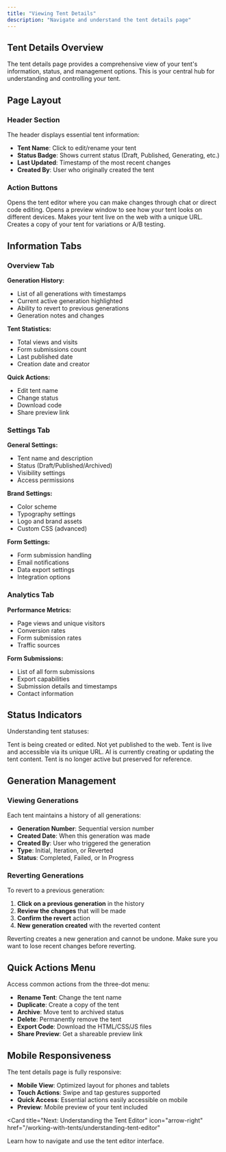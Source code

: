 ```yaml
---
title: "Viewing Tent Details"
description: "Navigate and understand the tent details page"
---
```


## Tent Details Overview

The tent details page provides a comprehensive view of your tent's information, status, and management options. This is your central hub for understanding and controlling your tent.

## Page Layout

### Header Section

The header displays essential tent information:

- **Tent Name**: Click to edit/rename your tent
- **Status Badge**: Shows current status (Draft, Published, Generating, etc.)
- **Last Updated**: Timestamp of the most recent changes
- **Created By**: User who originally created the tent

### Action Buttons

<AccordionGroup>
  <Accordion icon="edit" title="Edit Tent">
    Opens the tent editor where you can make changes through chat or direct code editing.
  </Accordion>
  
  <Accordion icon="eye" title="Preview">
    Opens a preview window to see how your tent looks on different devices.
  </Accordion>
  
  <Accordion icon="rocket" title="Publish">
    Makes your tent live on the web with a unique URL.
  </Accordion>
  
  <Accordion icon="copy" title="Clone">
    Creates a copy of your tent for variations or A/B testing.
  </Accordion>
</AccordionGroup>

## Information Tabs

### Overview Tab

**Generation History:**
- List of all generations with timestamps
- Current active generation highlighted
- Ability to revert to previous generations
- Generation notes and changes

**Tent Statistics:**
- Total views and visits
- Form submissions count
- Last published date
- Creation date and creator

**Quick Actions:**
- Edit tent name
- Change status
- Download code
- Share preview link

### Settings Tab

**General Settings:**
- Tent name and description
- Status (Draft/Published/Archived)
- Visibility settings
- Access permissions

**Brand Settings:**
- Color scheme
- Typography settings
- Logo and brand assets
- Custom CSS (advanced)

**Form Settings:**
- Form submission handling
- Email notifications
- Data export settings
- Integration options

### Analytics Tab

**Performance Metrics:**
- Page views and unique visitors
- Conversion rates
- Form submission rates
- Traffic sources

**Form Submissions:**
- List of all form submissions
- Export capabilities
- Submission details and timestamps
- Contact information

## Status Indicators

Understanding tent statuses:

<CardGroup cols={2}>

<Card title="Draft" icon="edit">
  Tent is being created or edited. Not yet published to the web.
</Card>

<Card title="Published" icon="check">
  Tent is live and accessible via its unique URL.
</Card>

<Card title="Generating" icon="spinner">
  AI is currently creating or updating the tent content.
</Card>

<Card title="Archived" icon="archive">
  Tent is no longer active but preserved for reference.
</Card>

</CardGroup>

## Generation Management

### Viewing Generations

Each tent maintains a history of all generations:

- **Generation Number**: Sequential version number
- **Created Date**: When this generation was made
- **Created By**: User who triggered the generation
- **Type**: Initial, Iteration, or Reverted
- **Status**: Completed, Failed, or In Progress

### Reverting Generations

To revert to a previous generation:

1. **Click on a previous generation** in the history
2. **Review the changes** that will be made
3. **Confirm the revert** action
4. **New generation created** with the reverted content

<Warning>
Reverting creates a new generation and cannot be undone. Make sure you want to lose recent changes before reverting.
</Warning>

## Quick Actions Menu

Access common actions from the three-dot menu:

- **Rename Tent**: Change the tent name
- **Duplicate**: Create a copy of the tent
- **Archive**: Move tent to archived status
- **Delete**: Permanently remove the tent
- **Export Code**: Download the HTML/CSS/JS files
- **Share Preview**: Get a shareable preview link

## Mobile Responsiveness

The tent details page is fully responsive:

- **Mobile View**: Optimized layout for phones and tablets
- **Touch Actions**: Swipe and tap gestures supported
- **Quick Access**: Essential actions easily accessible on mobile
- **Preview**: Mobile preview of your tent included

<Card
  title="Next: Understanding the Tent Editor"
  icon="arrow-right"
  href="/working-with-tents/understanding-tent-editor"
>
  Learn how to navigate and use the tent editor interface.
</Card>
